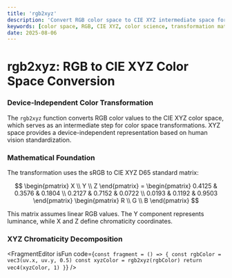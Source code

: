 ```yaml
---
title: 'rgb2xyz'
description: 'Convert RGB color space to CIE XYZ intermediate space for advanced color transformations'
keywords: [color space, RGB, CIE XYZ, color science, transformation matrix]
date: 2025-08-06
---
```



# rgb2xyz: RGB to CIE XYZ Color Space Conversion

### Device-Independent Color Transformation

The `rgb2xyz` function converts RGB color values to the CIE XYZ color space, which serves as an intermediate step for color space transformations. XYZ space provides a device-independent representation based on human vision standardization.

### Mathematical Foundation

The transformation uses the sRGB to CIE XYZ D65 standard matrix:

$$
\begin{pmatrix} X \\ Y \\ Z \end{pmatrix} = \begin{pmatrix}
0.4125 & 0.3576 & 0.1804 \\
0.2127 & 0.7152 & 0.0722 \\
0.0193 & 0.1192 & 0.9503
\end{pmatrix} \begin{pmatrix} R \\ G \\ B \end{pmatrix}
$$

This matrix assumes linear RGB values. The Y component represents luminance, while X and Z define chromaticity coordinates.

### XYZ Chromaticity Decomposition

<FragmentEditor
        isFun
        code={`
const fragment = () => {
        const rgbColor = vec3(uv.x, uv.y, 0.5)
        const xyzColor = rgb2xyz(rgbColor)
        return vec4(xyzColor, 1)
}
`}
/>
